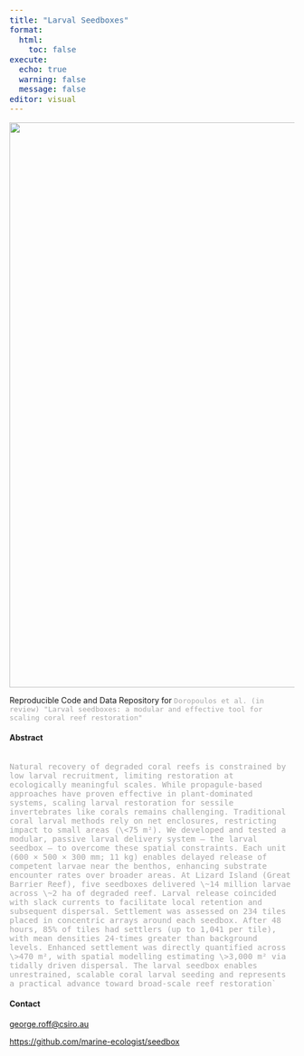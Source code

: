 ```yaml
---
title: "Larval Seedboxes"
format:
  html:
    toc: false
execute:
  echo: true
  warning: false
  message: false
editor: visual
---
```


::: cell
```{=html}
<style>
pre code {
  white-space: pre-wrap !important;
  word-break: break-word;
  font-size: 100%;
  background: none;
  color: darkgrey;
}
code:not(pre code) {
  color: darkgrey !important;
  font-size: 90%;
  background: none !important;
  padding: 0;
}
</style>
```
:::

![](images/clipboard-4034050238.jpeg){fig-align="center" width="1000"}

Reproducible Code and Data Repository for `Doropoulos et al. (in review) "Larval seedboxes: a modular and effective tool for scaling coral reef restoration"`

#### Abstract

```         

Natural recovery of degraded coral reefs is constrained by low larval recruitment, limiting restoration at ecologically meaningful scales. While propagule-based approaches have proven effective in plant-dominated systems, scaling larval restoration for sessile invertebrates like corals remains challenging. Traditional coral larval methods rely on net enclosures, restricting impact to small areas (\<75 m²). We developed and tested a modular, passive larval delivery system – the larval seedbox – to overcome these spatial constraints. Each unit (600 × 500 × 300 mm; 11 kg) enables delayed release of competent larvae near the benthos, enhancing substrate encounter rates over broader areas. At Lizard Island (Great Barrier Reef), five seedboxes delivered \~14 million larvae across \~2 ha of degraded reef. Larval release coincided with slack currents to facilitate local retention and subsequent dispersal. Settlement was assessed on 234 tiles placed in concentric arrays around each seedbox. After 48 hours, 85% of tiles had settlers (up to 1,041 per tile), with mean densities 24-times greater than background levels. Enhanced settlement was directly quantified across \>470 m², with spatial modelling estimating \>3,000 m² via tidally driven dispersal. The larval seedbox enables unrestrained, scalable coral larval seeding and represents a practical advance toward broad-scale reef restoration`
```

#### Contact

[george.roff\@csiro.au](mailto:george.roff@csiro.au)

<https://github.com/marine-ecologist/seedbox>
